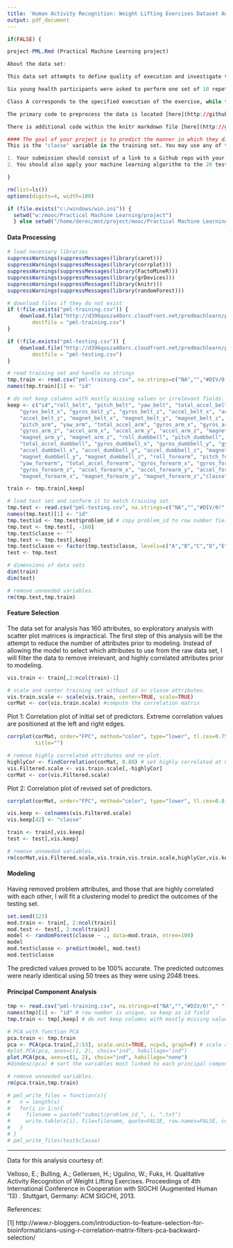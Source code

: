 ```yaml
---
title: 'Human Activity Recognition: Weight Lifting Exercises Dataset Analysis'
output: pdf_document
---
```


```r
if(FALSE) {

project-PML.Rmd (Practical Machine Learning project)

About the data set:

This data set attempts to define quality of execution and investigate three aspects that pertain to qualitative activity recognition: the problem of specifying correct execution, the automatic and robust detection of execution mistakes, and how to provide feedback on the quality of execution to the user. This data set utilizes the on-body sensing approach.

Six young health participants were asked to perform one set of 10 repetitions of the Unilateral Dumbbell Biceps Curl in five different fashions: exactly according to the specification (Class A), throwing the elbows to the front (Class B), lifting the dumbbell only halfway (Class C), lowering the dumbbell only halfway (Class D) and throwing the hips to the front (Class E).

Class A corresponds to the specified execution of the exercise, while the other 4 classes correspond to common mistakes. Participants were supervised by an experienced weight lifter to make sure the execution complied to the manner they were supposed to simulate. The exercises were performed by six male participants aged between 20-28 years, with little weight lifting experience. We made sure that all participants could easily simulate the mistakes in a safe and controlled manner by using a relatively light dumbbell (1.25kg).

The primary code to preprocess the data is located [here](http://github.com/bpoweski/practical-machine-learning/blob/master/project.R).

There is additional code within the knitr markdown file [here](http://github.com/bpoweski/practical-machine-learning/blob/master/project.Rmd).

#### The goal of your project is to predict the manner in which they did the exercise. 
This is the "classe" variable in the training set. You may use any of the other variables to predict with. You should create a report describing how you built your model, how you used cross validation, what you think the expected out of sample error is, and why you made the choices you did. You will also use your prediction model to predict 20 different test cases. 

1. Your submission should consist of a link to a Github repo with your R markdown and compiled HTML file describing your analysis. Please constrain the text of the writeup to < 2000 words and the number of figures to be less than 5. It will make it easier for the graders if you submit a repo with a gh-pages branch so the HTML page can be viewed online.
2. You should also apply your machine learning algorithm to the 20 test cases available in the test data above. Please submit your predictions in appropriate format to the programming assignment for automated grading. See the programming assignment for additional details. 

}
```

```r
rm(list=ls())
options(digits=4, width=100)

if (file.exists("c:/windows/win.ini")) {
  setwd("w:/mooc/Practical Machine Learning/project") 
  } else setwd("/home/derec/mnt/project/mooc/Practical Machine Learning/project") 
```


#### Data Processing

```r
# load necessary libraries
suppressWarnings(suppressMessages(library(caret)))
suppressWarnings(suppressMessages(library(corrplot)))
suppressWarnings(suppressMessages(library(FactoMineR)))
suppressWarnings(suppressMessages(library(grDevices)))
suppressWarnings(suppressMessages(library(knitr)))
suppressWarnings(suppressMessages(library(randomForest)))
```


```r
# download files if they do not exist
if (!file.exists("pml-training.csv")) {
    download.file("http://d396qusza40orc.cloudfront.net/predmachlearn/pml-training.csv", 
        destfile = "pml-training.csv")
}

if (!file.exists("pml-testing.csv")) {
    download.file("http://d396qusza40orc.cloudfront.net/predmachlearn/pml-testing.csv", 
        destfile = "pml-testing.csv")
}

# read training set and handle na strings
tmp.train <- read.csv("pml-training.csv", na.strings=c("NA","","#DIV/0!"," "), stringsAsFactors=T)
names(tmp.train)[1] <- "id"

# do not keep columns with mostly missing values or irrelevant fields.
keep <- c("id","roll_belt", "pitch_belt", "yaw_belt", "total_accel_belt", 
    "gyros_belt_x", "gyros_belt_y", "gyros_belt_z", "accel_belt_x", "accel_belt_y", 
    "accel_belt_z", "magnet_belt_x", "magnet_belt_y", "magnet_belt_z", "roll_arm", 
    "pitch_arm", "yaw_arm", "total_accel_arm", "gyros_arm_x", "gyros_arm_y", 
    "gyros_arm_z", "accel_arm_x", "accel_arm_y", "accel_arm_z", "magnet_arm_x", 
    "magnet_arm_y", "magnet_arm_z", "roll_dumbbell", "pitch_dumbbell", "yaw_dumbbell", 
    "total_accel_dumbbell", "gyros_dumbbell_x", "gyros_dumbbell_y", "gyros_dumbbell_z", 
    "accel_dumbbell_x", "accel_dumbbell_y", "accel_dumbbell_z", "magnet_dumbbell_x", 
    "magnet_dumbbell_y", "magnet_dumbbell_z", "roll_forearm", "pitch_forearm", 
    "yaw_forearm", "total_accel_forearm", "gyros_forearm_x", "gyros_forearm_y", 
    "gyros_forearm_z", "accel_forearm_x", "accel_forearm_y", "accel_forearm_z", 
    "magnet_forearm_x", "magnet_forearm_y", "magnet_forearm_z","classe")

train <- tmp.train[,keep]

# load test set and conform it to match training set.
tmp.test <- read.csv("pml-testing.csv", na.strings=c("NA","","#DIV/0!"," "), stringsAsFactors=T)
names(tmp.test)[1] <- "id"
tmp.test$id <- tmp.test$problem_id # copy problem_id to row number field and use as id
tmp.test <- tmp.test[, -160]
tmp.test$classe <- ""
tmp.test <- tmp.test[,keep]
tmp.test$classe <- factor(tmp.test$classe, levels=c("A","B","C","D","E"))
test <- tmp.test

# dimensions of data sets
dim(train)
dim(test)

# remove unneeded variables.
rm(tmp.test,tmp.train)
```

#### Feature Selection

The data set for analysis has 160 attributes, so exploratory analysis with scatter plot matrices is impractical. The first step of this analysis will be the attempt to reduce the number of attributes prior to modeling. Instead of allowing the model to select which attributes to use from the raw data set, I will filter the data to remove irrelevant, and highly correlated attributes prior to modeling.


```r
vis.train <- train[,2:ncol(train)-1]

# scale and center training set without id or classe attributes.
vis.train.scale <- scale(vis.train, center=TRUE, scale=TRUE)
corMat <- cor(vis.train.scale) #compute the correlation matrix
```

Plot 1: Correlation plot of initial set of predictors. Extreme correlation values are positioned at the left and right edges.

```r
corrplot(corMat, order="FPC", method="color", type="lower", tl.cex=0.75, tl.col=rgb(0,0,0),
         title="")
```


```r
# remove highly correlated attributes and re-plot.
highlyCor <- findCorrelation(corMat, 0.80) # set highly correlated at 0.80
vis.Filtered.scale <- vis.train.scale[,-highlyCor]
corMat <- cor(vis.Filtered.scale)
```

Plot 2: Correlation plot of revised set of predictors.

```r
corrplot(corMat, order="FPC", method="color", type="lower", tl.cex=0.8, tl.col=rgb(0, 0, 0), title="")

vis.keep <- colnames(vis.Filtered.scale)
vis.keep[42] <- "classe"

train <- train[,vis.keep]
test <- test[,vis.keep]

# remove unneeded variables.
rm(corMat,vis.Filtered.scale,vis.train,vis.train.scale,highlyCor,vis.keep)
```


#### Modeling

Having removed problem attributes, and those that are highly correlated with each other, I will fit a clustering model to predict the outcomes of the testing set.

```r
set.seed(123)
mod.train <- train[, 2:ncol(train)]
mod.test <- test[, 2:ncol(train)]
model <- randomForest(classe ~ ., data=mod.train, ntree=100)
model
mod.test$classe <- predict(model, mod.test)
mod.test$classe
```

The predicted values proved to be 100% accurate. The predicted outcomes were nearly identical using 50 trees as they were using 2048 trees.


#### Principal Component Analysis

```r
tmp <- read.csv("pml-training.csv", na.strings=c("NA","","#DIV/0!"," "), stringsAsFactors=T)
names(tmp)[1] <- "id" # row number is unique, so keep as id field
tmp.train <- tmp[,keep] # do not keep columns with mostly missing values or timestamps.

# PCA with function PCA
pca.train <- tmp.train
pca <- PCA(pca.train[,2:53], scale.unit=TRUE, ncp=5, graph=F) # scale all features
#plot.PCA(pca, axes=c(1, 2), choix="ind", habillage="ind")
plot.PCA(pca, axes=c(1, 2), choix="ind", habillage="none")
#dimdesc(pca) # sort the variables most linked to each principal component

# remove unneeded variables.
rm(pca.train,tmp.train)
```


```r
# pml_write_files = function(x){
#   n = length(x)
#   for(i in 1:n){
#     filename = paste0("submit/problem_id_", i, ".txt")
#     write.table(x[i], file=filename, quote=FALSE, row.names=FALSE, col.names=FALSE)
#   }
# }
# pml_write_files(test$classe)
```

------------------------------------------------------------------------------------

Data for this analysis courtesy of:

Velloso, E.; Bulling, A.; Gellersen, H.; Ugulino, W.; Fuks, H. Qualitative Activity Recognition of Weight Lifting Exercises. Proceedings of 4th International Conference in Cooperation with SIGCHI (Augmented Human '13) . Stuttgart, Germany: ACM SIGCHI, 2013. 

References:

[1] http://www.r-bloggers.com/introduction-to-feature-selection-for-bioinformaticians-using-r-correlation-matrix-filters-pca-backward-selection/